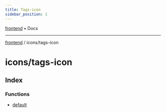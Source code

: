 ```yaml
---
title: Tags-icon
sidebar_position: 1
---
```


[frontend](./tags-icon/../..) • Docs

***

[frontend](./tags-icon/../..) / icons/tags-icon

# icons/tags-icon

## Index

### Functions

- [default](./tags-icon/functions/default)
